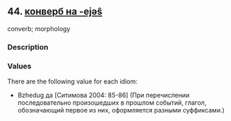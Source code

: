 ## 44. <a href =  'https://agricolamz.github.io/The_Circassian_Isoglosses_Database/44.html' target='_blank'>конверб на -ejəŝ</a>
converb; morphology

### Description



### Values
There are the following value for each idiom:

* Bzhedug  да [Ситимова 2004: 85-86] (При перечислении последовательно произошедших в прошлом событий, глагол, обозначающий первое из них, оформляется разными суффиксами.)

